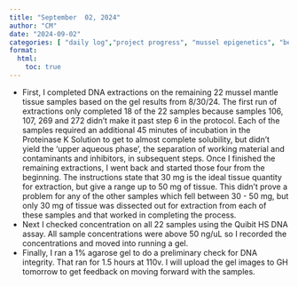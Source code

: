 ```yaml
---
title: "September  02, 2024"
author: "CM"
date: "2024-09-02"
categories: [ "daily log","project progress", "mussel epigenetics", "bench"]
format:
  html:
    toc: true
---
```


-   First, I completed DNA extractions on the remaining 22 mussel mantle tissue samples based on the gel results from 8/30/24. The first run of extractions only completed 18 of the 22 samples because samples 106, 107, 269 and 272 didn't make it past step 6 in the protocol. Each of the samples required an additional 45 minutes of incubation in the Proteinase K Solution to get to almost complete solubility, but didn't yield the 'upper aqueous phase', the separation of working material and contaminants and inhibitors, in subsequent steps. Once I finished the remaining extractions, I went back and started those four from the beginning. The instructions state that 30 mg is the ideal tissue quantity for extraction, but give a range up to 50 mg of tissue. This didn't prove a problem for any of the other samples which fell between 30 - 50 mg, but only 30 mg of tissue was dissected out for extraction from each of these samples and that worked in completing the process.\
-   Next I checked concentration on all 22 samples using the Quibit HS DNA assay. All sample concentrations were above 50 ng/uL so I recorded the concentrations and moved into running a gel.\
-   Finally, I ran a 1% agarose gel to do a preliminary check for DNA integrity. That ran for 1.5 hours at 110v. I will upload the gel images to GH tomorrow to get feedback on moving forward with the samples.

